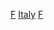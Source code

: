 {{Commons category|Food companies of Italy}}
[[Category:各行業義大利公司|F]]
[[Category:各國食品公司|Italy]]
[[Category:義大利品牌|F]]